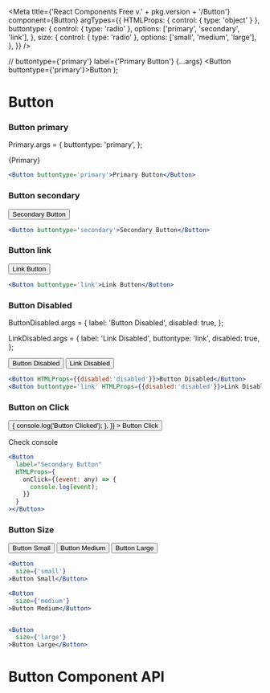 
<Meta
  title={'React Components Free v.' + pkg.version + '/Button'}
  component={Button}
  argTypes={{
    HTMLProps: { control: { type: 'object' } },
    buttontype: {
      control: { type: 'radio' },
      options: ['primary', 'secondary', 'link'],
    },
    size: {
      control: { type: 'radio' },
      options: ['small', 'medium', 'large'],
    },
  }}
/>

  // buttontype={'primary'} label={'Primary Button'} {...args}
  <Button buttontype={'primary'}>Button</Button>
);

# Button

### Button primary

Primary.args = {
  buttontype: 'primary',
};

<Story name='Primary'>{Primary}</Story>

```jsx
<Button buttontype='primary'>Primary Button</Button>
```

### Button secondary

<Story name='Secondary'>
  <Button buttontype='secondary'>Secondary Button</Button>
</Story>

```jsx
<Button buttontype='secondary'>Secondary Button</Button>
```

### Button link

<Story name='Link'>
  <Button buttontype='link'>Link Button</Button>
</Story>

```jsx
<Button buttontype='link'>Link Button</Button>
```

### Button Disabled

ButtonDisabled.args = {
  label: 'Button Disabled',
  disabled: true,
};

LinkDisabled.args = {
  label: 'Link Disabled',
  buttontype: 'link',
  disabled: true,
};

<Story name='Disabled'>
  <Button HTMLProps={{ disabled: 'disabled' }}>Button Disabled</Button>
</Story>

<Story name='Link Disabled'>
  <Button buttontype='link' HTMLProps={{ disabled: 'disabled' }}>
    Link Disabled
  </Button>
</Story>

```jsx
<Button HTMLProps={{disabled:'disabled'}}>Button Disabled</Button>
<Button buttontype='link' HTMLProps={{disabled:'disabled'}}>Link Disabled</Button>
```

### Button on Click

<Story name='onClick Event'>
  <Button
    HTMLProps={{
      onClick: (event) => {
        console.log('Button Clicked');
      },
    }}
  >
    Button Click
  </Button>
  <p>Check console</p>
</Story>

<!--export const ButtonOnClick = Template.bind({});
ButtonOnClick.args = {
  label: 'Button on click',
};
ButtonOnClick.argTypes = {
  HTMLProps: {onClick: { action: 'clicked' }},
};

<Story name='onClick Event1'>{ButtonOnClick}</Story>
-->

```jsx
<Button
  label="Secondary Button"
  HTMLProps={
    onClick={(event: any) => {
      console.log(event);
    }}
  }
></Button>
```

### Button Size

<Story name='small/medium/large'>
  <Button size={'small'}>Button Small</Button>
  <Space size={10} />
  <Button size={'medium'}>Button Medium</Button>
  <Space size={10} />
  <Button size={'large'}>Button Large</Button>
</Story>

```jsx
<Button
  size={'small'}
>Button Small</Button>

<Button
  size={'medium'}
>Button Medium</Button>


<Button
  size={'large'}
>Button Large</Button>
```

# Button Component API

<ArgsTable of={Button} />
